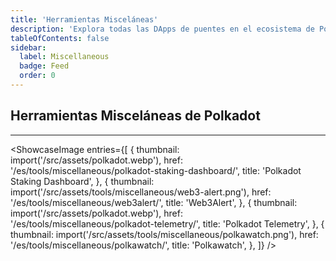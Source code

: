 ```yaml
---
title: 'Herramientas Misceláneas'
description: 'Explora todas las DApps de puentes en el ecosistema de Polkadot.'
tableOfContents: false
sidebar:
  label: Miscellaneous
  badge: Feed
  order: 0
---
```



## Herramientas Misceláneas de Polkadot
----------------
<ShowcaseImage
  entries={[
    {
      thumbnail: import('/src/assets/polkadot.webp'),
      href: '/es/tools/miscellaneous/polkadot-staking-dashboard/',
      title: 'Polkadot Staking Dashboard',
    },
    {
      thumbnail: import('/src/assets/tools/miscellaneous/web3-alert.png'),
      href: '/es/tools/miscellaneous/web3alert/',
      title: 'Web3Alert',
    },
    {
      thumbnail: import('/src/assets/polkadot.webp'),
      href: '/es/tools/miscellaneous/polkadot-telemetry/',
      title: 'Polkadot Telemetry',
    },
    {
      thumbnail: import('/src/assets/tools/miscellaneous/polkawatch.png'),
      href: '/es/tools/miscellaneous/polkawatch/',
      title: 'Polkawatch',
    },
  ]}
/>
